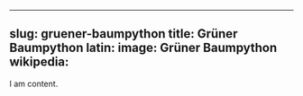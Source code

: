 
---
slug: gruener-baumpython
title: Grüner Baumpython
latin:
image: Grüner Baumpython
wikipedia: 
---

I am content.
